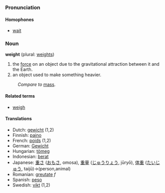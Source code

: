 ===Pronunciation===
====Homophones====
*[[wait]]

===Noun===
'''weight''' (plural: [[weights]])

#the [[force]] on an object due to the gravitational attraction between it and the Earth.
#an object used to make something heavier.

:''Compare to'' [[mass]].

==== Related terms ====
*[[weigh]]

==== Translations ====
*Dutch: [[gewicht]] (1,2)
*Finnish: [[paino]]
*French: [[poids]] (1,2)
*German: [[Gewicht]]
*Hungarian: [[tömeg]]
*Indonesian: [[berat]]
*Japanese: [[重さ]] ([[おもさ]], omosa), [[重量]] ([[じゅうりょう]], jūryō), [[体重]] ([[たいじゅう]], taijū)→(person,animal)
*Romanian: [[greutate]] ''f''
*Spanish: [[peso]]
*Swedish: [[vikt]] (1,2)